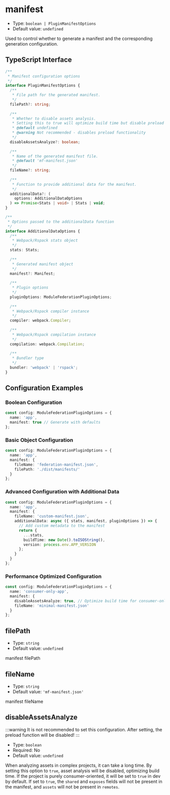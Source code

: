 # manifest

- Type: `boolean | PluginManifestOptions`
- Default value: `undefined`

Used to control whether to generate a manifest and the corresponding generation configuration.

## TypeScript Interface

```ts
/**
 * Manifest configuration options
 */
interface PluginManifestOptions {
  /**
   * File path for the generated manifest.
   */
  filePath?: string;
  
  /**
   * Whether to disable assets analysis.
   * Setting this to true will optimize build time but disable preload functionality.
   * @default undefined
   * @warning Not recommended - disables preload functionality
   */
  disableAssetsAnalyze?: boolean;
  
  /**
   * Name of the generated manifest file.
   * @default 'mf-manifest.json'
   */
  fileName?: string;
  
  /**
   * Function to provide additional data for the manifest.
   */
  additionalData?: (
    options: AdditionalDataOptions
  ) => Promise<Stats | void> | Stats | void;
}

/**
 * Options passed to the additionalData function
 */
interface AdditionalDataOptions {
  /**
   * Webpack/Rspack stats object
   */
  stats: Stats;
  
  /**
   * Generated manifest object
   */
  manifest?: Manifest;
  
  /**
   * Plugin options
   */
  pluginOptions: ModuleFederationPluginOptions;
  
  /**
   * Webpack/Rspack compiler instance
   */
  compiler: webpack.Compiler;
  
  /**
   * Webpack/Rspack compilation instance
   */
  compilation: webpack.Compilation;
  
  /**
   * Bundler type
   */
  bundler: 'webpack' | 'rspack';
}
```

## Configuration Examples

### Boolean Configuration

```ts
const config: ModuleFederationPluginOptions = {
  name: 'app',
  manifest: true // Generate with defaults
};
```

### Basic Object Configuration

```ts
const config: ModuleFederationPluginOptions = {
  name: 'app',
  manifest: {
    fileName: 'federation-manifest.json',
    filePath: './dist/manifests/'
  }
};
```

### Advanced Configuration with Additional Data

```ts
const config: ModuleFederationPluginOptions = {
  name: 'app',
  manifest: {
    fileName: 'custom-manifest.json',
    additionalData: async ({ stats, manifest, pluginOptions }) => {
      // Add custom metadata to the manifest
      return {
        ...stats,
        buildTime: new Date().toISOString(),
        version: process.env.APP_VERSION
      };
    }
  }
};
```

### Performance Optimized Configuration

```ts
const config: ModuleFederationPluginOptions = {
  name: 'consumer-only-app',
  manifest: {
    disableAssetsAnalyze: true, // Optimize build time for consumer-only apps
    fileName: 'minimal-manifest.json'
  }
};
```

## filePath

- Type: `string`
- Default value: `undefined`

manifest filePath

## fileName

- Type: `string`
- Default value: `'mf-manifest.json'`

manifest fileName

## disableAssetsAnalyze

:::warning
It is not recommended to set this configuration. After setting, the preload function will be disabled!
:::

- Type: `boolean`
- Required: No
- Default value: `undefined`

When analyzing assets in complex projects, it can take a long time. By setting this option to `true`, asset analysis will be disabled, optimizing build time.
If the project is purely consumer-oriented, it will be set to `true` in dev by default.
If set to `true`, the `shared` and `exposes` fields will not be present in the manifest, and `assets` will not be present in `remotes`.
